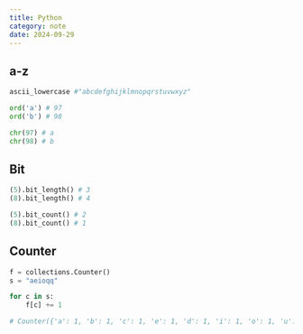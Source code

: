 ---
title: Python
category: note
date: 2024-09-29
---

## a-z
```py
ascii_lowercase #"abcdefghijklmnopqrstuvwxyz"
```

```py
ord('a') # 97
ord('b') # 98

chr(97) # a
chr(98) # b
```

## Bit
```py
(5).bit_length() # 3
(8).bit_length() # 4
```

```py
(5).bit_count() # 2
(8).bit_count() # 1
```


## Counter
```py
f = collections.Counter()
s = "aeioqq"

for c in s:
	f[c] += 1

# Counter({'a': 1, 'b': 1, 'c': 1, 'e': 1, 'd': 1, 'i': 1, 'o': 1, 'u': 1})
```
